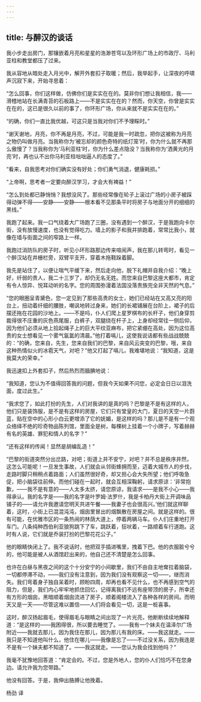 ```yaml
---
---
---
```

title: 与醉汉的谈话
---




我小步走出房门，那镶嵌着月亮和星星的浩渺苍穹以及环形广场上的市政厅、马利亚柱和教堂都压了过来。

我从容地从暗处走入月光中，解开外套扣子取暖；然后，我举起手，让深夜的呼啸声沉寂下来，开始寻思着：

“怎么回事，你们这样做，仿佛你们是实实在在的。莫非你们想让我相信，我——滑稽地站在长满青苔的石板路上——不是实实在在的？然而，你天空，你曾是实实在在的，这已是很久以前的事了，你环形广场，你从来就不是实实在在的。”

“的确，你们一直比我优越，可这只是当我对你们不予理睬时。”

“谢天谢地，月亮，你不再是月亮，不过，可能是我一时疏忽，把你这被称为月亮之物仍叫做月亮。当我称你为‘被忘却的颜色奇特的纸灯笼’时，你为什么就不再那么傲慢了？当我称你为‘马利亚柱’时，你为什么差点隐没？当我称你为‘洒黄光的月亮’时，再也认不出你马利亚柱咄咄逼人的态度了。”

“看来，自我思考对你们确实没有好处；你们勇气消退，健康耗损。”

“上帝啊，思考者一定要向醉汉学习，才会大有裨益！”

“怎么到处都已静悄悄？我想没风了。那些经常像在轮子上滚过广场的小房子被踩得动弹不得——安静——安静——根本看不见那条平时将房子与地面分开的细细的黑线。”

我跑了起来。我一口气绕着大广场跑了三圈，没有遇到一个醉汉，于是我跑向卡尔街，没有放慢速度，也没有觉得吃力。墙上的影子和我并排跑着，常常比我小，就像在墙与街面之间的窄路上一样。

我跑过消防队的房子时，听见小环形路那边传来喧闹声，我在那儿转弯时，看见一个醉汉站在井栅栏旁，双臂平支开，穿着木拖鞋跺着脚。

我先是站住了，以便让喘气平缓下来，然后走向他，脱下礼帽并自我介绍：“晚上好，纤弱的贵人，我二十三岁了，却仍无名无姓。而您来自巴黎这座大都市，肯定有令人惊异、悦耳动听的名字。您的周围弥漫着法国没落贵族完全非天然的气息。”

“您的眼圈呈青黛色，您一定见到了那些高贵的女士，她们已经站在又高又亮的阳台上，扭动着纤细的腰肢，嘲讽地转过身来，她们的长裙铺展在台阶上，裙子的后摆还拖在花园的沙地上。——不是吗，仆人们爬上星罗棋布的长杆子，他们身穿剪裁得很不庄重的灰色燕尾服，白裤子，双腿绕在杆子上，上身却经常往一侧后仰，因为他们必须从地上拾起绳子上的巨大平纹亚麻布，把它紧绷在高处，因为这位高贵的女士想看见一个雾气氤氲的清晨。”他打着嗝儿，这使我说话都有些战战兢兢的：“的确，您来自，先生，您来自我们的巴黎，来自风云突变的巴黎，哦，来自这种热情似火的冰雹天气，对吧？”他又打起了嗝儿，我难堪地说：“我知道，这是我莫大的荣幸。”

我迅速扣上外套扣子，然后热烈而腼腆地说：

“我知道，您认为不值得回答我的问题，但我今天如果不问您，必定会日日以泪洗面，度过此生。”

“我求您了，如此打扮的先生，人们对我讲的是真的吗？巴黎是不是有这样的人，他们只是装饰服，是不是有这样的房屋，它们只有堂皇的大门，夏日的天空一片蔚蓝，贴在空中的心形小白云更增添了它的妩媚，是这样的吗？那儿是不是有一个观众络绎不绝的珍奇物品陈列馆，里面全是树，每棵树上挂着一个小牌子，写着赫赫有名的英雄、罪犯和情人的名字？”

“还有这样的传闻！显然是胡编乱造！”

“巴黎的街道突然分出岔路，对吧；街道上并不安宁，对吧？并不总是秩序井然，这怎么可能呢！一旦发生事故，人们就会从邻街蜂拥而至，迈着大城市人的步伐，走路时脚只稍稍点着路面；人们虽然很好奇，却又担心会大失所望；他们呼吸急促，把小脑袋往前伸。而他们碰在一起时，就会互相深鞠躬，请求原谅：‘非常抱歉，——我不是有意的——人太多太挤，请您原谅，我请求——是我不小心——我得承认。我的名字是——我的名字是叶罗姆·法罗什，我是卡柏丹大街上开调味品铺子的——请允许我邀请您明天共进午餐——我妻子也会很高兴。’他们就这样聊着，这时，小街上已混混沌沌，烟囱里冒出的烟飘散在房屋之间。就是这样的。很有可能，在优雅市区的一条热闹的林荫大道上，停着两辆马车。仆人们庄重地打开车门。八条纯种西伯利亚狼狗跳下了车，跳跃着，狂吠着，一路顺着车行道跑。这时有人说，它们就是乔装打扮的巴黎花花公子。”

他的眼睛快闭上了。我不说话时，他把双手插进嘴里，拽着下巴。他的衣服脏兮兮的，他可能是被人从酒馆赶出来的，他自己还不清楚是怎么回事。

也许在白昼与黑夜之间的这个十分安宁的小间歇里，我们不由自主地耷拉着脑袋，一切都停滞不动，——我们没有注意到，因为我们没有观察这一切——，继而消失。我们弯着身子独自呆着时，顾盼四周，却再也看不见什么，也不再感到空气的阻力，但是，我们内心牢牢地抓住回忆，记得离我们不远有座带顶的房子，所幸还有方形的烟囱，黑暗顺着烟囱流进了房子，顺着阁楼流入了各种各样的房间。而明天又是一天——尽管这难以置信——人们将会看见一切，这是一桩喜事。

这时，醉汉扬起眉毛，使得眉毛与眼睛之间出现了一片光亮，他断断续续地解释道：“是这样的——我困得很，所以要去睡觉了。——我有一个妹夫在温泽尔广场附近——我就去那儿，因为我住在那儿，因为那儿有我的床。——我这就走。——我只是不知道他叫什么，他住在哪儿——我像是忘了——不过没关系，因为我连是不是有一个妹夫都不知道了。——我这就走。——您认为我会找到他吗？”

我毫不犹豫地回答道：“肯定会的。不过，您是外地人，您的仆人们恰巧不在您身边。请允许我为您带路。”

他没有回答。于是，我伸出胳膊让他挽着。

杨劲 译